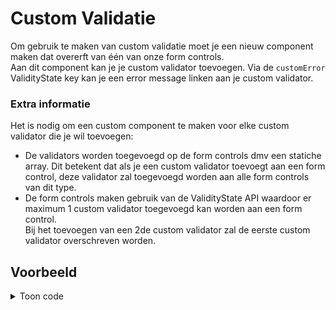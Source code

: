 
<Meta of={customValidationStories} />

# Custom Validatie

Om gebruik te maken van custom validatie moet je een nieuw component maken dat overerft van één van onze form controls.<br/>
Aan dit component kan je je custom validator toevoegen. Via de `customError` ValidityState key kan je een error message linken aan je custom validator.

### Extra informatie

Het is nodig om een custom component te maken voor elke custom validator die je wil toevoegen:<br/>
- De validators worden toegevoegd op de form controls dmv een statiche array. Dit betekent dat als je een custom validator toevoegt aan een form control, deze validator zal toegevoegd worden aan alle form controls van dit type.<br/>
- De form controls maken gebruik van de ValidityState API waardoor er maximum 1 custom validator toegevoegd kan worden aan een form control.<br/>
Bij het toevoegen van een 2de custom validator zal de eerste custom validator overschreven worden.<br/>

## Voorbeeld

<Canvas of={customValidationStories.CustomValidation} />

<details>
    <summary>Toon code</summary>
    <Source code={customValidationSource} language="ts" dark={true} />
</details>
